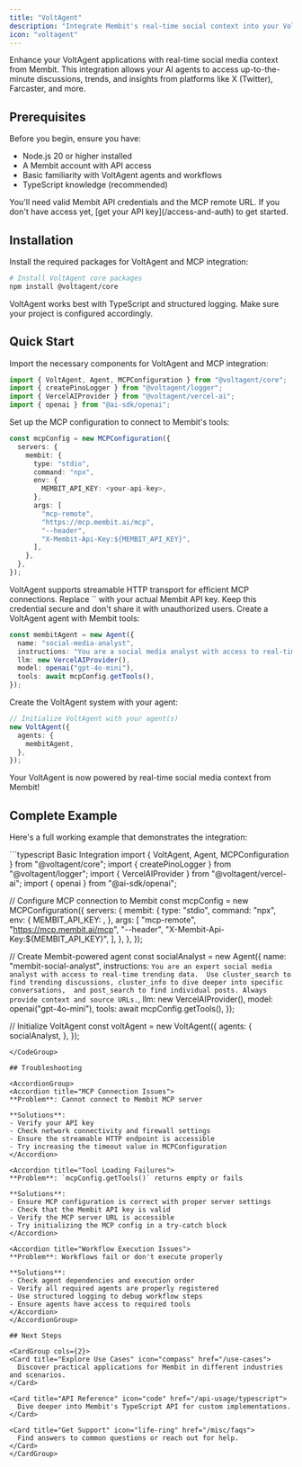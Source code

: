 ```yaml
---
title: "VoltAgent"
description: "Integrate Membit's real-time social context into your VoltAgent agents and workflows using MCP tools."
icon: "voltagent"
---
```


Enhance your VoltAgent applications with real-time social media context from Membit. This integration allows your AI agents to access up-to-the-minute discussions, trends, and insights from platforms like X (Twitter), Farcaster, and more.

## Prerequisites

Before you begin, ensure you have:

- Node.js 20 or higher installed
- A Membit account with API access
- Basic familiarity with VoltAgent agents and workflows
- TypeScript knowledge (recommended)

<Warning>
You'll need valid Membit API credentials and the MCP remote URL. If you don't have access yet, [get your API key](/access-and-auth) to get started.
</Warning>

## Installation

Install the required packages for VoltAgent and MCP integration:

```bash
# Install VoltAgent core packages
npm install @voltagent/core
```

<Tip>
VoltAgent works best with TypeScript and structured logging. Make sure your project is configured accordingly.
</Tip>

## Quick Start

<Steps>
<Step title="Import required modules">
Import the necessary components for VoltAgent and MCP integration:

```typescript
import { VoltAgent, Agent, MCPConfiguration } from "@voltagent/core";
import { createPinoLogger } from "@voltagent/logger";
import { VercelAIProvider } from "@voltagent/vercel-ai";
import { openai } from "@ai-sdk/openai";
```
</Step>

<Step title="Configure MCP connection">
Set up the MCP configuration to connect to Membit's tools:

```typescript
const mcpConfig = new MCPConfiguration({
  servers: {
    membit: {
      type: "stdio",
      command: "npx",
      env: {
        MEMBIT_API_KEY: <your-api-key>,
      },
      args: [
        "mcp-remote",
        "https://mcp.membit.ai/mcp",
        "--header",
        "X-Membit-Api-Key:${MEMBIT_API_KEY}",
      ],
    },
  },
});
```

<Note>
VoltAgent supports streamable HTTP transport for efficient MCP connections.
</Note>

<Warning>
Replace `<your-api-key>` with your actual Membit API key. Keep this credential secure and don't share it with unauthorized users.
</Warning>
</Step>

<Step title="Create your Membit-powered agent">
Create a VoltAgent agent with Membit tools:

```typescript
const membitAgent = new Agent({
  name: "social-media-analyst",
  instructions: "You are a social media analyst with access to real-time data. Use cluster_search to find trending discussions, cluster_info for detailed analysis, and post_search for specific posts.",
  llm: new VercelAIProvider(),
  model: openai("gpt-4o-mini"),
  tools: await mcpConfig.getTools(),
});
```
</Step>

<Step title="Initialize VoltAgent system">
Create the VoltAgent system with your agent:

```typescript
// Initialize VoltAgent with your agent(s)
new VoltAgent({
  agents: {
    membitAgent,
  },
});
```

<Check>
Your VoltAgent is now powered by real-time social media context from Membit!
</Check>
</Step>
</Steps>

## Complete Example

Here's a full working example that demonstrates the integration:

<CodeGroup>
```typescript Basic Integration
import { VoltAgent, Agent, MCPConfiguration } from "@voltagent/core";
import { createPinoLogger } from "@voltagent/logger";
import { VercelAIProvider } from "@voltagent/vercel-ai";
import { openai } from "@ai-sdk/openai";

// Configure MCP connection to Membit
const mcpConfig = new MCPConfiguration({
  servers: {
    membit: {
      type: "stdio",
      command: "npx",
      env: {
        MEMBIT_API_KEY: <your-api-key>,
      },
      args: [
        "mcp-remote",
        "https://mcp.membit.ai/mcp",
        "--header",
        "X-Membit-Api-Key:${MEMBIT_API_KEY}",
      ],
    },
  },
});

// Create Membit-powered agent
const socialAnalyst = new Agent({
  name: "membit-social-analyst",
  instructions: `You are an expert social media analyst with access to real-time trending data. 
  Use cluster_search to find trending discussions, cluster_info to dive deeper into specific conversations, 
  and post_search to find individual posts. Always provide context and source URLs.`,
  llm: new VercelAIProvider(),
  model: openai("gpt-4o-mini"),
  tools: await mcpConfig.getTools(),
});

// Initialize VoltAgent
const voltAgent = new VoltAgent({
  agents: {
    socialAnalyst,
  },
});
```
</CodeGroup>

## Troubleshooting

<AccordionGroup>
<Accordion title="MCP Connection Issues">
**Problem**: Cannot connect to Membit MCP server

**Solutions**:
- Verify your API key
- Check network connectivity and firewall settings
- Ensure the streamable HTTP endpoint is accessible
- Try increasing the timeout value in MCPConfiguration
</Accordion>

<Accordion title="Tool Loading Failures">
**Problem**: `mcpConfig.getTools()` returns empty or fails

**Solutions**:
- Ensure MCP configuration is correct with proper server settings
- Check that the Membit API key is valid
- Verify the MCP server URL is accessible
- Try initializing the MCP config in a try-catch block
</Accordion>

<Accordion title="Workflow Execution Issues">
**Problem**: Workflows fail or don't execute properly

**Solutions**:
- Check agent dependencies and execution order
- Verify all required agents are properly registered
- Use structured logging to debug workflow steps
- Ensure agents have access to required tools
</Accordion>
</AccordionGroup>

## Next Steps

<CardGroup cols={2}>
<Card title="Explore Use Cases" icon="compass" href="/use-cases">
  Discover practical applications for Membit in different industries and scenarios.
</Card>

<Card title="API Reference" icon="code" href="/api-usage/typescript">
  Dive deeper into Membit's TypeScript API for custom implementations.
</Card>

<Card title="Get Support" icon="life-ring" href="/misc/faqs">
  Find answers to common questions or reach out for help.
</Card>
</CardGroup>
